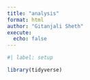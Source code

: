 ```yaml
---
title: "analysis"
format: html
author: "Gitanjali Sheth"
execute: 
  echo: false
---
```


```r
#| label: setup

library(tidyverse)
```

